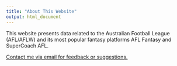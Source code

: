 ```yaml
---
title: "About This Website"
output: html_document
---
```


This website presents data related to the Australian Football League (AFL/AFLW) and its most popular fantasy platforms AFL Fantasy and SuperCoach AFL.

<a href="https://mail.google.com/mail/?view=cm&to=jaidenstats@gmail.com">Contact me via email for feedback or suggestions.<a>
